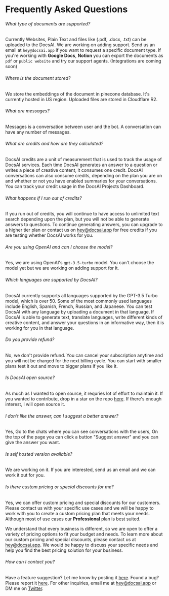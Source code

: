 # Frequently Asked Questions

###### What type of documents are supported?
Currently Websites, Plain Text and files like (.pdf, .docx, .txt) can be uploaded to the DocsAI. We are working on adding support. Send us an email at `hey@docsai.app` if you want to request a specific document type. If you're working with **Google Docs**, **Notion** you can export the documents as `pdf` or `public website` and try our support agents. (Integrations are coming soon)  

###### Where is the document stored?
We store the embeddings of the document in pinecone database. It's currently hosted in US region. Uploaded files are stored in Cloudflare R2.

###### What are messages?
Messages is a conversation between user and the bot. A conversation can have any number of messages.

###### What are credits and how are they calculated?
DocsAI credits are a unit of measurement that is used to track the usage of DocsAI services. Each time DocsAI generates an answer to a question or writes a piece of creative content, it consumes one credit. DocsAI conversations can also consume credits, depending on the plan you are on and whether or not you have enabled summaries for your conversations.
You can track your credit usage in the DocsAI Projects Dashboard.

###### What happens if I run out of credits?
If you run out of credits, you will continue to have access to unlimited text search depending upon the plan, but you will not be able to generate answers to questions. To continue generating answers, you can upgrade to a higher tier plan or contact us on hey@docsai.app for free credits if you are testing whether DocsAI works for you.
###### Are you using OpenAI and can I choose the model?
Yes, we are using OpenAI's `gpt-3.5-turbo` model. You can't choose the model yet but we are working on adding support for it.

###### Which languages are supported by DocsAI?
DocsAI currently supports all languages supported by the GPT-3.5 Turbo model, which is over 50. Some of the most commonly used languages include English, Spanish, French, Russian, and Japanese. You can test DocsAI with any language by uploading a document in that language. If DocsAI is able to generate text, translate languages, write different kinds of creative content, and answer your questions in an informative way, then it is working for you in that language.


###### Do you provide refund?
No, we don't provide refund. You can cancel your subscription anytime and you will not be charged for the next billing cycle. You can start with smaller plans test it out and move to bigger plans if you like it.

###### Is DocsAI open source?
As much as I wanted to open source, it requries lot of effort to maintain it. If you wanted to contribute, drop in a star on the repo [here](https://github.com/docs-ai/docs-ai). If there's enough interest, I will open source it.

###### I don't like the answer, can I suggest a better answer?
Yes, Go to the chats where you can see conversations with the users, On the top of the page you can click a button "Suggest answer" and you can give the answer you want.

###### Is self hosted version available?
We are working on it. If you are interested, send us an email and we can work it out for you.

###### Is there custom pricing or special discounts for me?
Yes, we can offer custom pricing and special discounts for our customers. Please contact us with your specific use cases and we will be happy to work with you to create a custom pricing plan that meets your needs. Although most of use cases our **Professional** plan is best suited.

We understand that every business is different, so we are open to offer a variety of pricing options to fit your budget and needs. To learn more about our custom pricing and special discounts, please contact us at hey@docsai.app. We would be happy to discuss your specific needs and help you find the best pricing solution for your business.
###### How can I contact you?
Have a feature suggestion? Let me know by posting it [here](https://docsai.canny.io/featrue-requests). Found a bug? Please report it [here](https://docsai.canny.io/bugs). 
For other inquiries, email me at hey@docsai.app or DM me on [Twitter](https://twitter.com/papashrihari).